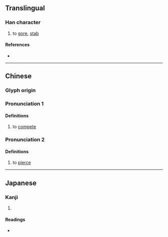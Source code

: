 {{character info}}
==Translingual==

===Han character===
{{Han char|rn=64|rad=手|as=07|sn=10|four=57027|canj=QNBG,QNBQ|ids=⿰扌角}}

# to [[gore]], [[stab]]

====References====
* {{Han ref|kx=0434.080|dkj=12156|dj=0783.150|hdz=31886.070|uh=6354|ud=25428|bh=D1C2|bd=53698}}

----

==Chinese==
{{zh-forms}}
===Glyph origin===
{{Han etym}}

===Pronunciation 1===
{{zh-pron
|m=zhuó,jué
|c=gok3
|mc=1
|oc=2
|cat=
}}

====Definitions====
{{zh-hanzi}}

# to [[compete]]

===Pronunciation 2===
{{zh-forms|alt=簎}}
{{zh-pron
|m=zhuó
|c=zok6
|mc=2
|oc=1
|cat=
}}

====Definitions====
{{zh-hanzi}}

# to [[pierce]]

----

==Japanese==

===Kanji===
{{ja-kanji|grade=|rs=手07}}

# {{rfdef|ja|sort=手07}}

====Readings====
* {{ja-readings|on=かく, ざく, さく}}